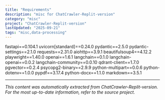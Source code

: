 ```yaml
---
title: "Requirements"
description: "misc for ChatCrawler-Replit-version"
category: "misc"
project: "ChatCrawler-Replit-version"
lastUpdated: "2025-09-21"
tags: "misc,data-processing"
---
```


fastapi==0.104.1
uvicorn[standard]==0.24.0
pydantic==2.5.0
pydantic-settings==2.1.0
requests==2.31.0
aiohttp==3.9.1
beautifulsoup4==4.12.2
playwright==1.40.0
openai==1.6.1
langchain==0.1.0
langchain-openai==0.0.2
langchain-community==0.0.10
qdrant-client==1.7.0
pgvector==0.2.4
psycopg2-binary==2.9.9
python-multipart==0.0.6
python-dotenv==1.0.0
pypdf==3.17.4
python-docx==1.1.0
markdown==3.5.1


---
*This content was automatically extracted from ChatCrawler-Replit-version. For the most up-to-date information, refer to the source project.*
